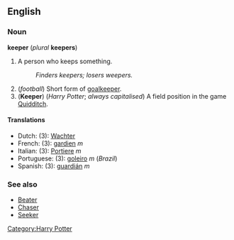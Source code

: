 ==English==
===Noun===
'''keeper''' (''plural'' '''keepers''')

#A person who keeps something.
#:''Finders keepers; losers weepers.''
#(''football'') Short form of [[goalkeeper]].
#('''Keeper''') (''Harry Potter''; ''always capitalised'') A field position in the game [[Quidditch]].

====Translations====
*Dutch: (3): [[Wachter]]<!-- gender needed -->
*French: (3): [[gardien]] ''m''
*Italian: (3): [[Portiere]] ''m''
*Portuguese: (3): [[goleiro]] ''m'' (''Brazil'')
*Spanish: (3): [[guardián]] ''m''

===See also===
*[[Beater]]
*[[Chaser]]
*[[Seeker]]

[[Category:Harry Potter]]